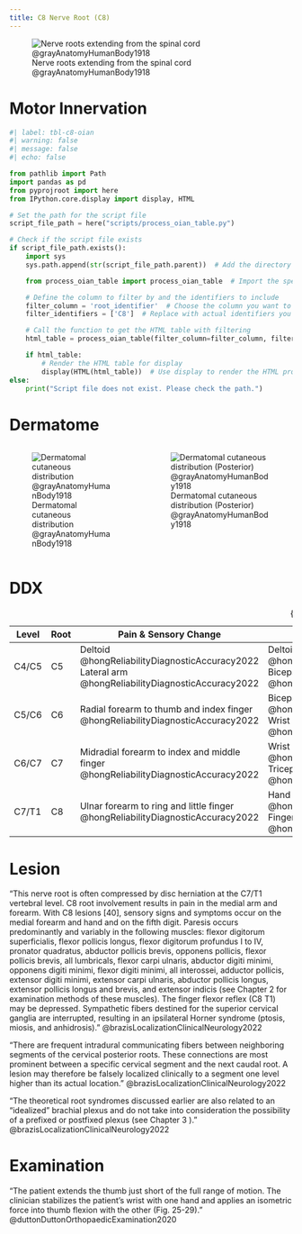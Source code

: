 ```yaml
---
title: C8 Nerve Root (C8)
---
```



![Nerve roots extending from the spinal cord @grayAnatomyHumanBody1918](/The Archive/Images/Gray anatomy 1918 images/Neurology/image796 A portion of the spinal cord, showing its right lateral surface. The dura is opened and arranged to show the nerve roots.gif){#fig-gray1918-image796}


# Motor Innervation

```python
#| label: tbl-c8-oian
#| warning: false
#| message: false
#| echo: false

from pathlib import Path
import pandas as pd
from pyprojroot import here
from IPython.core.display import display, HTML

# Set the path for the script file
script_file_path = here("scripts/process_oian_table.py")

# Check if the script file exists
if script_file_path.exists():
    import sys
    sys.path.append(str(script_file_path.parent))  # Add the directory of the script to the system path

    from process_oian_table import process_oian_table  # Import the specific function

    # Define the column to filter by and the identifiers to include
    filter_column = 'root_identifier'  # Choose the column you want to filter by
    filter_identifiers = ['C8']  # Replace with actual identifiers you want to include

    # Call the function to get the HTML table with filtering
    html_table = process_oian_table(filter_column=filter_column, filter_identifiers=filter_identifiers)

    if html_table:
        # Render the HTML table for display
        display(HTML(html_table))  # Use display to render the HTML properly
else:
    print("Script file does not exist. Please check the path.")

```

# Dermatome

::: {.columns}
::: {.column}
![Dermatomal cutaneous distribution @grayAnatomyHumanBody1918](/The Archive/Images/Gray anatomy 1918 images/Neurology/image797 Distribution of cutaneous nerves. Ventral aspect.gif){#fig-gray1918-image797}
:::
::: {.column}
![Dermatomal cutaneous distribution (Posterior) @grayAnatomyHumanBody1918](/The Archive/Images/Gray anatomy 1918 images/Neurology/image798 Distribution of cutaneous nerves. Dorsal aspect.gif){#fig-gray1918-image798}
:::
:::

# DDX

| Level | Root | Pain & Sensory Change | Motor Weakness | Abnormal Reflexes |
|-|-|---|--|-|
| C4/C5 | C5 | Deltoid @hongReliabilityDiagnosticAccuracy2022 <br> Lateral arm @hongReliabilityDiagnosticAccuracy2022 | Deltoid @hongReliabilityDiagnosticAccuracy2022 <br> Biceps @hongReliabilityDiagnosticAccuracy2022 | Bicep reflex @hongReliabilityDiagnosticAccuracy2022 |
| C5/C6 | C6 | Radial forearm to thumb and index finger @hongReliabilityDiagnosticAccuracy2022 | Biceps @hongReliabilityDiagnosticAccuracy2022 <br> Wrist extensor @hongReliabilityDiagnosticAccuracy2022 | Bicep reflex @hongReliabilityDiagnosticAccuracy2022 <br> Brachioradialis reflex @hongReliabilityDiagnosticAccuracy2022 |
| C6/C7 | C7 | Midradial forearm to index and middle finger @hongReliabilityDiagnosticAccuracy2022 | Wrist Flexor @hongReliabilityDiagnosticAccuracy2022 <br> Tricep @hongReliabilityDiagnosticAccuracy2022 | Triceps reflex @hongReliabilityDiagnosticAccuracy2022 |
| C7/T1 | C8 | Ulnar forearm to ring and little finger @hongReliabilityDiagnosticAccuracy2022 | Hand Intrinsic @hongReliabilityDiagnosticAccuracy2022 <br> Finger Flexor @hongReliabilityDiagnosticAccuracy2022 | N/a @hongReliabilityDiagnosticAccuracy2022 |

: {.striped .hover}



# Lesion

"This nerve root is often compressed by disc herniation at the C7/T1 vertebral level. C8 root involvement results in pain in the medial arm and forearm. With C8 lesions [40], sensory signs and symptoms occur on the medial forearm and hand and on the fifth digit. Paresis occurs predominantly and variably in the following muscles: flexor digitorum superficialis, flexor pollicis longus, flexor digitorum profundus I to IV, pronator quadratus, abductor pollicis brevis, opponens pollicis, flexor pollicis brevis, all lumbricals, flexor carpi ulnaris, abductor digiti minimi, opponens digiti minimi, flexor digiti minimi, all interossei, adductor pollicis, extensor digiti minimi, extensor carpi ulnaris, abductor pollicis longus, extensor pollicis longus and brevis, and extensor indicis (see Chapter 2 for examination methods of these muscles). The finger flexor reflex (C8 T1) may be depressed. Sympathetic fibers destined for the superior cervical ganglia are interrupted, resulting in an ipsilateral Horner syndrome (ptosis, miosis, and anhidrosis)." @brazisLocalizationClinicalNeurology2022 

"There are frequent intradural communicating fibers between neighboring segments of the cervical posterior roots. These connections are most prominent between a specific cervical segment and the next caudal root. A lesion may therefore be falsely localized clinically to a segment one level higher than its actual location." @brazisLocalizationClinicalNeurology2022 

"The theoretical root syndromes discussed earlier are also related to an “idealized” brachial plexus and do not take into consideration the possibility of a prefixed or postfixed plexus (see Chapter 3 )." @brazisLocalizationClinicalNeurology2022 


# Examination

"The patient extends the thumb just short of the full range of motion. The clinician stabilizes the patient’s wrist with one hand and applies an isometric force into thumb flexion with the other (Fig. 25-29)." @duttonDuttonOrthopaedicExamination2020 